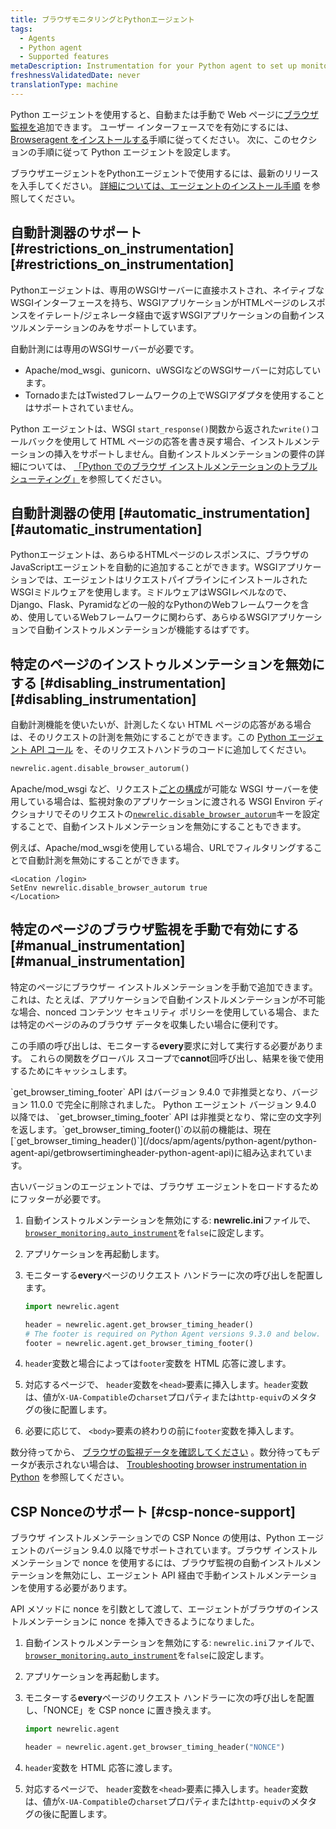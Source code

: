 ```yaml
---
title: ブラウザモニタリングとPythonエージェント
tags:
  - Agents
  - Python agent
  - Supported features
metaDescription: Instrumentation for your Python agent to set up monitoring with browser instrumentation.
freshnessValidatedDate: never
translationType: machine
---
```


Python エージェントを使用すると、自動または手動で Web ページに[ブラウザ監視を](/docs/browser/new-relic-browser/getting-started/introduction-new-relic-browser)追加できます。 ユーザー インターフェースで<InlinePopover type="browser" />を有効にするには、 [Browseragent をインストールする](/docs/browser/new-relic-browser/installation/install-new-relic-browser-agent)手順に従ってください。 次に、このセクションの手順に従って Python エージェントを設定します。

ブラウザエージェントをPythonエージェントで使用するには、最新のリリースを入手してください。 [詳細については、エージェントのインストール手順](/docs/agents/python-agent/installation-and-configuration/python-agent-installation) を参照してください。

## 自動計測器のサポート [#restrictions\_on\_instrumentation][#restrictions_on_instrumentation]

Pythonエージェントは、専用のWSGIサーバーに直接ホストされ、ネイティブなWSGIインターフェースを持ち、WSGIアプリケーションがHTMLページのレスポンスをイテレート/ジェネレータ経由で返すWSGIアプリケーションの自動インスツルメンテーションのみをサポートしています。

自動計測には専用のWSGIサーバーが必要です。

* Apache/mod\_wsgi、gunicorn、uWSGIなどのWSGIサーバーに対応しています。
* TornadoまたはTwistedフレームワークの上でWSGIアダプタを使用することはサポートされていません。

Python エージェントは、WSGI `start_response()`関数から返された`write()`コールバックを使用して HTML ページの応答を書き戻す場合、インストルメンテーションの挿入をサポートしません。自動インストルメンテーションの要件の詳細については、 [「Python でのブラウザ インストルメンテーションのトラブルシューティング」](/docs/agents/python-agent/troubleshooting/troubleshooting-page-load-timing-python)を参照してください。

## 自動計測器の使用 [#automatic\_instrumentation][#automatic_instrumentation]

Pythonエージェントは、あらゆるHTMLページのレスポンスに、ブラウザのJavaScriptエージェントを自動的に追加することができます。WSGIアプリケーションでは、エージェントはリクエストパイプラインにインストールされたWSGIミドルウェアを使用します。ミドルウェアはWSGIレベルなので、Django、Flask、Pyramidなどの一般的なPythonのWebフレームワークを含め、使用しているWebフレームワークに関わらず、あらゆるWSGIアプリケーションで自動インストゥルメンテーションが機能するはずです。

## 特定のページのインストゥルメンテーションを無効にする [#disabling\_instrumentation][#disabling_instrumentation]

自動計測機能を使いたいが、計測したくない HTML ページの応答がある場合は、そのリクエストの計測を無効にすることができます。この [Python エージェント API コール](/docs/agents/python-agent/installation-configuration/python-agent-configuration#disable_browser_autorum) を、そのリクエストハンドラのコードに追加してください。

```py
newrelic.agent.disable_browser_autorum()
```

Apache/mod\_wsgi など、リクエスト[ごとの構成](/docs/agents/python-agent/installation-configuration/python-agent-configuration#per-request-configuration)が可能な WSGI サーバーを使用している場合は、監視対象のアプリケーションに渡される WSGI Environ ディクショナリでそのリクエストの[`newrelic.disable_browser_autorum`](/docs/agents/python-agent/installation-configuration/python-agent-configuration#disable_browser_autorum)キーを設定することで、自動インストルメンテーションを無効にすることもできます。

例えば、Apache/mod\_wsgiを使用している場合、URLでフィルタリングすることで自動計測を無効にすることができます。

```apacheconf
<Location /login>
SetEnv newrelic.disable_browser_autorum true
</Location>
```

## 特定のページのブラウザ監視を手動で有効にする [#manual\_instrumentation][#manual_instrumentation]

特定のページにブラウザー インストルメンテーションを手動で追加できます。これは、たとえば、アプリケーションで自動インストルメンテーションが不可能な場合、nonced コンテンツ セキュリティ ポリシーを使用している場合、または特定のページのみのブラウザ データを収集したい場合に便利です。

この手順の呼び出しは、モニターする<DNT>**every**</DNT>要求に対して実行する必要があります。 これらの関数をグローバル スコープで<DNT>**cannot**</DNT>回呼び出し、結果を後で使用するためにキャッシュします。

<Callout variant="caution">
  `get_browser_timing_footer` API はバージョン 9.4.0 で非推奨となり、バージョン 11.0.0 で完全に削除されました。
</Callout>

<Callout variant="important">
  Python エージェント バージョン 9.4.0 以降では、 `get_browser_timing_footer` API は非推奨となり、常に空の文字列を返します。`get_browser_timing_footer()`の以前の機能は、現在[`get_browser_timing_header()`](/docs/apm/agents/python-agent/python-agent-api/getbrowsertimingheader-python-agent-api)に組み込まれています。

  古いバージョンのエージェントでは、ブラウザ エージェントをロードするためにフッターが必要です。
</Callout>

1. 自動インストゥルメンテーションを無効にする: <DNT>**newrelic.ini**</DNT>ファイルで、 [`browser_monitoring.auto_instrument`](/docs/agents/python-agent/installation-configuration/python-agent-configuration#browser-auto)を`false`に設定します。

2. アプリケーションを再起動します。

3. モニターする<DNT>**every**</DNT>ページのリクエスト ハンドラーに次の呼び出しを配置します。

   ```py
   import newrelic.agent

   header = newrelic.agent.get_browser_timing_header()
   # The footer is required on Python Agent versions 9.3.0 and below.
   footer = newrelic.agent.get_browser_timing_footer()
   ```

4. `header`変数と場合によっては`footer`変数を HTML 応答に渡します。

5. 対応するページで、 `header`変数を`<head>`要素に挿入します。`header`変数は、値が`X-UA-Compatible`の`charset`プロパティまたは`http-equiv`のメタタグの後に配置します。

6. 必要に応じて、 `<body>`要素の終わりの前に`footer`変数を挿入します。

数分待ってから、 [ブラウザの監視データを確認してください](/docs/browser/new-relic-browser/getting-started/browser-overview-website-performance-glance) 。数分待ってもデータが表示されない場合は、 [Troubleshooting browser instrumentation in Python](/docs/agents/python-agent/troubleshooting/troubleshooting-page-load-timing-python) を参照してください。

## CSP Nonceのサポート [#csp-nonce-support]

ブラウザ インストルメンテーションでの CSP Nonce の使用は、Python エージェントのバージョン 9.4.0 以降でサポートされています。ブラウザ インストルメンテーションで nonce を使用するには、ブラウザ監視の自動インストルメンテーションを無効にし、エージェント API 経由で手動インストルメンテーションを使用する必要があります。

API メソッドに nonce を引数として渡して、エージェントがブラウザのインストルメンテーションに nonce を挿入できるようになりました。

1. 自動インストゥルメンテーションを無効にする: `newrelic.ini`ファイルで、 [`browser_monitoring.auto_instrument`](/docs/agents/python-agent/installation-configuration/python-agent-configuration#browser-auto)を`false`に設定します。

2. アプリケーションを再起動します。

3. モニターする<DNT>**every**</DNT>ページのリクエスト ハンドラーに次の呼び出しを配置し、「NONCE」を CSP nonce に置き換えます。

   ```py
   import newrelic.agent

   header = newrelic.agent.get_browser_timing_header("NONCE")
   ```

4. `header`変数を HTML 応答に渡します。

5. 対応するページで、 `header`変数を`<head>`要素に挿入します。`header`変数は、値が`X-UA-Compatible`の`charset`プロパティまたは`http-equiv`のメタタグの後に配置します。